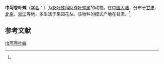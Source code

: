 {{Speciesbox
| name = 巾阿卷叶蛛
| status = 
| status_system = 
| image = 
| genus = Ajmonia
| species = capucina
| authority = (Schenkel, 1937)<ref name='id14025'>{{cite web| url =http://www.bioinfo.cn/db05/BjdwSpecies.php?action=view&id=14025| title =巾阿卷叶蛛| work =《中国动物物种编目数据库》| publisher =中国科学院微生物研究所| author =中国科学院动物研究所| accessdate =2009-04-28| deadurl =yes| archiveurl =https://web.archive.org/web/20160305030346/http://www.bioinfo.cn/db05/BjdwSpecies.php?action=view&id=14025| archivedate =2016-03-05}}</ref>
}}

'''巾阿卷叶蛛'''（[[学名|学名]]：{{lang|la|''Ajmonia capucina''}}）为[[卷叶蛛科|卷叶蛛科]][[阿卷叶蛛属|阿卷叶蛛属]]的动物。在[[中国大陆|中国大陆]]，分布于[[甘肃|甘肃]]、[[北京|北京]]、[[浙江|浙江]]等地，多生活于果园花丛。该物种的模式产地在甘肃。<ref name='id14025'/>

== 参考文献 ==
{{reflist}}

{{Wikispecies|Ajmonia capucina}}
{{Taxonbar|from=Q1926851}}

[[Category:阿卷叶蛛属|巾阿卷叶蛛]]


{{蜘蛛小作品}}